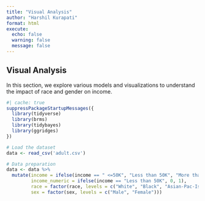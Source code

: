 ```yaml
---
title: "Visual Analysis"
author: "Harshil Kurapati"
format: html
execute: 
  echo: false    
  warning: false 
  message: false 
---
```


## Visual Analysis

In this section, we explore various models and visualizations to understand the impact of race and gender on income.

```r
#| cache: true
suppressPackageStartupMessages({
  library(tidyverse)
  library(brms)
  library(tidybayes)
  library(ggridges)
})

# Load the dataset
data <- read_csv('adult.csv')

# Data preparation
data <- data %>%
  mutate(income = ifelse(income == " <=50K", "Less than 50K", "More than 50K"),
         income_numeric = ifelse(income == "Less than 50K", 0, 1),
         race = factor(race, levels = c("White", "Black", "Asian-Pac-Islander", "Amer-Indian-Eskimo", "Other")),
         sex = factor(sex, levels = c("Male", "Female")))
```





